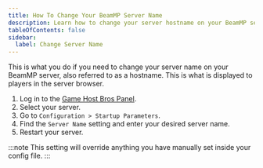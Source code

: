 ```yaml
---
title: How To Change Your BeamMP Server Name
description: Learn how to change your server hostname on your BeamMP server.
tableOfContents: false
sidebar:
  label: Change Server Name
---
```


This is what you do if you need to change your server name on your BeamMP server, also referred to as a hostname. This is what is displayed to players in the server browser.
<Steps>
1. Log in to the [Game Host Bros Panel](https://panel.gamehostbros.com/).
2. Select your server.
3. Go to `Configuration > Startup Parameters`.
4. Find the `Server Name` setting and enter your desired server name.
5. Restart your server.
</Steps>
:::note
This setting will override anything you have manually set inside your config file.
:::